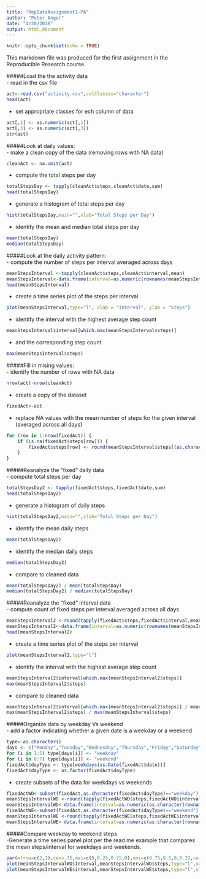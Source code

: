 ```yaml
---
title: "RepDataAssignment1-PA"
author: "Peter Anger"
date: "4/20/2018"
output: html_document
---
```


```r
knitr::opts_chunk$set(echo = TRUE)
```

This markdown file was produced for the first assignment in the
Reproducible Research course.

#####Load the the activity data  
- read in the csv file
```r
act<-read.csv("activity.csv",colClasses="character")
head(act)
```
- set appropriate classes for ech column of data  
```r
act[,1] <- as.numeric(act[,1])
act[,3] <- as.numeric(act[,3])
str(act)
```
  
#####Look at daily values:  
- make a clean copy of the data (removing rows with NA data)
```r
cleanAct <- na.omit(act)
```
- compute the total steps per day
```r
totalStepsDay <- tapply(cleanAct$steps,cleanAct$date,sum)
head(totalStepsDay)
```
- generate a histogram of total steps per day
```r
hist(totalStepsDay,main="",xlab="Total Steps per Day")
```
- identify the mean and median total steps per day
```r
mean(totalStepsDay)
median(totalStepsDay)
```

#####Look at the daily activity pattern:  
- compute the number of steps per interval averaged across days
```r
meanStepsInterval <-tapply(cleanAct$steps,cleanAct$interval,mean)
meanStepsInterval<-data.frame(interval=as.numeric(rownames(meanStepsInterval)),steps=meanStepsInterval)
head(meanStepsInterval)
```
- create a time series plot of the steps per interval
```r
plot(meanStepsInterval,type="l", xlab = "Interval", ylab = "Steps")
```
- identify the interval with the highest average step count
```r
meanStepsInterval$interval[which.max(meanStepsInterval$steps)]
```
- and the corresponding step count
```r
max(meanStepsInterval$steps)
```

#####Fill in mising values:  
- identify the number of rows with NA data
``` r
nrow(act)-nrow(cleanAct)
```
- create a copy of the dataset
``` r
fixedAct<-act
```
- replace NA values with the mean number of steps for the given
interval (averaged across all days)
``` r
for (row in 1:nrow(fixedAct)) {
    if (is.na(fixedAct$steps[row])) {
        fixedAct$steps[row] <- round(meanStepsInterval$steps[(as.character(fixedAct$interval[row]))])
    }
}
```
#####Reanalyze the "fixed" daily data  
- compute total steps per day
```r
totalStepsDay2 <- tapply(fixedAct$steps,fixedAct$date,sum)
head(totalStepsDay2)
```
- generate a histogram of daily steps
```r
hist(totalStepsDay2,main="",xlab="Total Steps per Day")
```
- identify the mean daily steps
```r
mean(totalStepsDay2)
```
- identify the median daily steps
```r
median(totalStepsDay2)
```
- compare to cleaned data 
```r
mean(totalStepsDay2) / mean(totalStepsDay)
median(totalStepsDay2) / median(totalStepsDay)
```

#####Reanalyze the "fixed" interval data  
- compute count of fixed steps per interval averaged across all days
```r
meanStepsInterval2 <-round(tapply(fixedAct$steps,fixedAct$interval,mean))
meanStepsInterval2<-data.frame(interval=as.numeric(rownames(meanStepsInterval2)),steps=meanStepsInterval2)
head(meanStepsInterval2)
```
- create a time series plot of the steps per interval
```r
plot(meanStepsInterval2,type="l")
```
- identify the interval with the highest average step count
```r
meanStepsInterval2$interval[which.max(meanStepsInterval2$steps)]
max(meanStepsInterval2$steps)
```
- compare to cleaned data 
```r
meanStepsInterval2$interval[which.max(meanStepsInterval2$steps)] / meanStepsInterval$interval[which.max(meanStepsInterval$steps)]
max(meanStepsInterval2$steps) / max(meanStepsInterval$steps)
```

#####Organize data by weekday Vs weekend  
- add a factor indicating whether a given date is a weekday or a weekend
```r
type<-as.character()
days <- c("Monday","Tuesday","Wednesday","Thursday","Friday","Saturday","Sunday")
for (i in 1:5) type[days[i]] <- "weekday"
for (i in 6:7) type[days[i]] <- "weekend"
fixedAct$dayType <- type[weekdays(as.Date(fixedAct$date))]
fixedAct$dayType <- as.factor(fixedAct$dayType)
```
- create subsets of the data for weekdays vs weekends
```r
fixedActWD<-subset(fixedAct,as.character(fixedAct$dayType)=="weekday")
meanStepsIntervalWD <-round(tapply(fixedActWD$steps,fixedActWD$interval,mean))
meanStepsIntervalWD<-data.frame(interval=as.numeric(as.character(rownames(meanStepsIntervalWD))),steps=meanStepsIntervalWD)
fixedActWE<-subset(fixedAct,as.character(fixedAct$dayType)=="weekend")
meanStepsIntervalWE <-round(tapply(fixedActWE$steps,fixedActWE$interval,mean))
meanStepsIntervalWE<-data.frame(interval=as.numeric(as.character(rownames(meanStepsIntervalWE))),steps=meanStepsIntervalWE)
```

#####Compare weekday to weekend steps  
-Generate a time series panel plot per the read.me example that compares the mean steps/interval for weekdays and weekends.
``` r
par(mfrow=c(2,1),cex=.75,mai=c(0,0.25,0.25,0),omi=c(0.75,0.5,0,0.2),col="blue",ann=TRUE)
plot(meanStepsIntervalWD$interval,meanStepsIntervalWD$steps,type="l",xaxt="n",ylab="",xlab="",main="WEEKDAY")
plot(meanStepsIntervalWE$interval,meanStepsIntervalWE$steps,type="l",ylab="",xlab="",main="WEEKEND",mtext("Interval",side=1,line=17,col="black",cex=1.25),mtext("Number of Steps",adj=2.2,side=2,line=3,col="black",cex=.75))
```